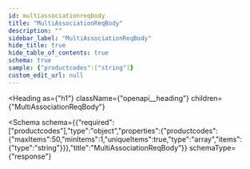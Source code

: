 ```yaml
---
id: multiassociationreqbody
title: "MultiAssociationReqBody"
description: ""
sidebar_label: "MultiAssociationReqBody"
hide_title: true
hide_table_of_contents: true
schema: true
sample: {"productcodes":["string"]}
custom_edit_url: null
---
```



<Heading
  as={"h1"}
  className={"openapi__heading"}
  children={"MultiAssociationReqBody"}
>
</Heading>





<Schema
  schema={{"required":["productcodes"],"type":"object","properties":{"productcodes":{"maxItems":50,"minItems":1,"uniqueItems":true,"type":"array","items":{"type":"string"}}},"title":"MultiAssociationReqBody"}}
  schemaType={"response"}
>
  
</Schema>
            